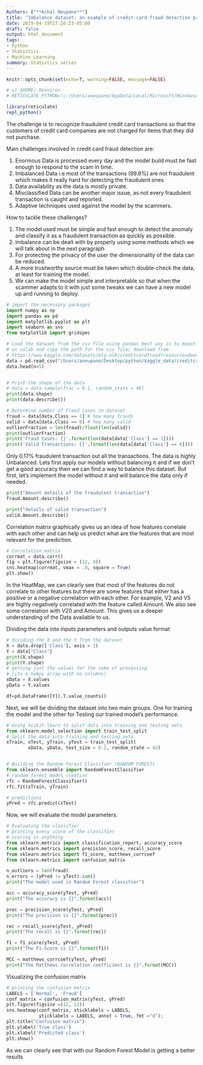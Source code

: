 ```yaml
---
Authors: ["**Achal Neupane**"]
title: "Imbalance dataset: an example of credit-card fraud detection problem"
date: 2019-04-19T17:26:23-05:00
draft: false
output: html_document
tags:
- Python
- Statistics
- Machine Learning
summary: Statistics series
---
```



<script type="text/javascript" src="https://cdnjs.cloudflare.com/ajax/libs/mathjax/2.7.1/MathJax.js?config=TeX-AMS-MML_HTMLorMML">
</script>

```r
knitr::opts_chunk$set(echo=T, warning=FALSE, message=FALSE)

# vi $HOME/.Renviron
# RETICULATE_PYTHON="c:/Users/aneupane/AppData/Local/Microsoft/WindowsApps/python3"

library(reticulate)
repl_python()
```

The challenge is to recognize fraudulent credit card transactions so that the customers of credit card companies are not charged for items that they did not purchase.

Main challenges involved in credit card fraud detection are:

1. Enormous Data is processed every day and the model build must be fast enough to respond to the scam in time.
2. Imbalanced Data i.e most of the transactions (99.8%) are not fraudulent which makes it really hard for detecting the fraudulent ones
3. Data availability as the data is mostly private.
4. Misclassified Data can be another major issue, as not every fraudulent transaction is caught and reported.
5. Adaptive techniques used against the model by the scammers.

How to tackle these challenges?

1. The model used must be simple and fast enough to detect the anomaly and classify it as a fraudulent transaction as quickly as possible.
2. Imbalance can be dealt with by properly using some methods which we will talk about in the next paragraph
3. For protecting the privacy of the user the dimensionality of the data can be reduced.
4. A more trustworthy source must be taken which double-check the data, at least for training the model.
5. We can make the model simple and interpretable so that when the scammer adapts to it with just some tweaks we can have a new model up and running to deploy.

```python
# import the necessary packages
import numpy as np
import pandas as pd
import matplotlib.pyplot as plt
import seaborn as sns
from matplotlib import gridspec
```


```python
# Load the dataset from the csv file using pandas best way is to mount the drive
# on colab and copy the path for the csv file; download from
# https://www.kaggle.com/datasets/mlg-ulb/creditcardfraud?resource=download&select=creditcard.csv
data = pd.read_csv("/Users/aneupane/Desktop/python/kaggle_data/creditcard.csv.zip")
data.head(n=5)


# Print the shape of the data
# data = data.sample(frac = 0.1, random_state = 48)
print(data.shape)
print(data.describe())

# Determine number of fraud cases in dataset
fraud = data[data.Class == 1] # how many frauds
valid = data[data.Class == 0] # how many valid
outlierFraction = len(fraud)/float(len(valid))
print(outlierFraction)
print('Fraud Cases: {}'.format(len(data[data['Class'] == 1])))
print('Valid Transactions: {}'.format(len(data[data['Class'] == 0])))
```

Only 0.17% fraudulent transaction out all the transactions. The data is highly Unbalanced. Lets first apply our models without balancing it and if we don’t get a good accuracy then we can find a way to balance this dataset. But first, let’s implement the model without it and will balance the data only if needed.


```python
print("Amount details of the fraudulent transaction")
fraud.Amount.describe()

print("details of valid transaction")
valid.Amount.describe()
```

Correlation matrix graphically gives us an idea of how features correlate with each other and can help us predict what are the features that are most relevant for the prediction.

```python
# Correlation matrix
corrmat = data.corr()
fig = plt.figure(figsize = (12, 9))
sns.heatmap(corrmat, vmax = .8, square = True)
plt.show()
```

In the HeatMap, we can clearly see that most of the features do not correlate to other features but there are some features that either has a positive or a negative correlation with each other. For example, V2 and V5 are highly negatively correlated with the feature called Amount. We also see some correlation with V20 and Amount. This gives us a deeper understanding of the Data available to us.


Dividing the data into inputs parameters and outputs value format

```python
# dividing the X and the Y from the dataset
X = data.drop(['Class'], axis = 1)
Y = data["Class"]
print(X.shape)
print(Y.shape)
# getting just the values for the sake of processing
# (its a numpy array with no columns)
xData = X.values
yData = Y.values

df=pd.DataFrame([Y]).T.value_counts()
```

Next, we will be dividing the dataset into two main groups. One for training the model and the other for Testing our trained model’s performance.

```python
# Using Scikit-learn to split data into training and testing sets
from sklearn.model_selection import train_test_split
# Split the data into training and testing sets
xTrain, xTest, yTrain, yTest = train_test_split(
		xData, yData, test_size = 0.2, random_state = 42)


# Building the Random Forest Classifier (RANDOM FOREST)
from sklearn.ensemble import RandomForestClassifier
# random forest model creation
rfc = RandomForestClassifier()
rfc.fit(xTrain, yTrain)

# predictions
yPred = rfc.predict(xTest)
```


Now, we will evaluate the model parameters.

```python
# Evaluating the classifier
# printing every score of the classifier
# scoring in anything
from sklearn.metrics import classification_report, accuracy_score
from sklearn.metrics import precision_score, recall_score
from sklearn.metrics import f1_score, matthews_corrcoef
from sklearn.metrics import confusion_matrix

n_outliers = len(fraud)
n_errors = (yPred != yTest).sum()
print("The model used is Random Forest classifier")

acc = accuracy_score(yTest, yPred)
print("The accuracy is {}".format(acc))

prec = precision_score(yTest, yPred)
print("The precision is {}".format(prec))

rec = recall_score(yTest, yPred)
print("The recall is {}".format(rec))

f1 = f1_score(yTest, yPred)
print("The F1-Score is {}".format(f1))

MCC = matthews_corrcoef(yTest, yPred)
print("The Matthews correlation coefficient is {}".format(MCC))
```

Visualizing the confusion matrix

```python
# printing the confusion matrix
LABELS = ['Normal', 'Fraud']
conf_matrix = confusion_matrix(yTest, yPred)
plt.figure(figsize =(12, 12))
sns.heatmap(conf_matrix, xticklabels = LABELS,
			yticklabels = LABELS, annot = True, fmt ="d");
plt.title("Confusion matrix")
plt.ylabel('True class')
plt.xlabel('Predicted class')
plt.show()
```


As we can clearly see that with our Random Forest Model is getting a better results